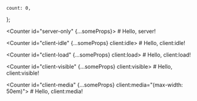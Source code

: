 
	count: 0,
};

<Counter id="server-only" {...someProps}>
	# Hello, server!
</Counter>

<Counter id="client-idle" {...someProps} client:idle>
	# Hello, client:idle!
</Counter>

<Counter id="client-load" {...someProps} client:load>
	# Hello, client:load!
</Counter>

<Counter id="client-visible" {...someProps} client:visible>
	# Hello, client:visible!
</Counter>

<Counter id="client-media" {...someProps} client:media="(max-width: 50em)">
	# Hello, client:media!
</Counter>

<VueComponent id="client-only" client:only="vue" />

<AsyncTest id="client-test" client:only="vue" />
